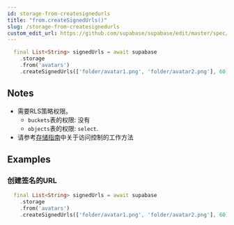 ```yaml
---
id: storage-from-createsignedurls
title: "from.createSignedUrls()"
slug: /storage-from-createsignedurls
custom_edit_url: https://github.com/supabase/supabase/edit/master/spec/supabase_dart_v1.yml
---
```




```dart
  final List<String> signedUrls = await supabase
    .storage
    .from('avatars')
    .createSignedUrls(['folder/avatar1.png', 'folder/avatar2.png'], 60);
```






## Notes

- 需要RLS策略权限。
  - `buckets`表的权限: 没有
  - `objects`表的权限: `select`.
- 请参考[存储指南](/docs/guides/storage#access-control)中关于访问控制的工作方法










## Examples

### 创建签名的URL



```dart
  final List<String> signedUrls = await supabase
    .storage
    .from('avatars')
    .createSignedUrls(['folder/avatar1.png', 'folder/avatar2.png'], 60);
```